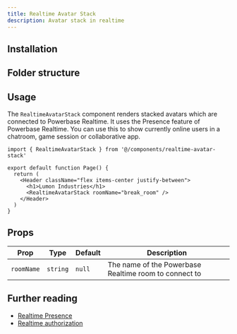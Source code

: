 ```yaml
---
title: Realtime Avatar Stack
description: Avatar stack in realtime
---
```


<BlockPreview name="realtime-avatar-stack-demo" />

## Installation

<BlockItem
  name="realtime-avatar-stack-tanstack"
  description="Renders a stack of avatars which are connected via Powerbase Realtime"
/>

## Folder structure

<RegistryBlock itemName="realtime-avatar-stack-tanstack" />

## Usage

The `RealtimeAvatarStack` component renders stacked avatars which are connected to Powerbase Realtime. It uses the Presence feature of Powerbase Realtime. You can use this to show currently online users in a chatroom, game session or collaborative app.

```tsx
import { RealtimeAvatarStack } from '@/components/realtime-avatar-stack'

export default function Page() {
  return (
    <Header className="flex items-center justify-between">
      <h1>Lumon Industries</h1>
      <RealtimeAvatarStack roomName="break_room" />
    </Header>
  )
}
```

## Props

| Prop       | Type     | Default | Description                                          |
| ---------- | -------- | ------- | ---------------------------------------------------- |
| `roomName` | `string` | `null`  | The name of the Powerbase Realtime room to connect to |

## Further reading

- [Realtime Presence](https://powerbase.club/docs/guides/realtime/presence)
- [Realtime authorization](https://powerbase.club/docs/guides/realtime/authorization)
